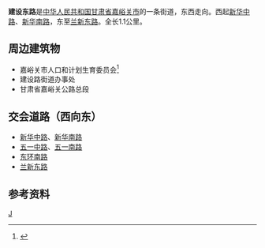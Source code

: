 {{Infobox China Road
|中文道路名称=建设东路
|道路名称拼音=Jianshedong Lu
|图片=
|图片说明=
|道路总长度=1.1
|车速限制=
|行车线数量=
|所在地区=[[甘肃省|甘肃省]][[嘉峪关市|嘉峪关市]]
|起点=[[新华中路|新华中路]]、[[新华南路_(嘉峪关市)|新华南路]]
|终点=[[兰新东路|兰新东路]]
}}
'''建设东路'''是[[中华人民共和国|中华人民共和国]][[甘肃省|甘肃省]][[嘉峪关市|嘉峪关市]]的一条街道，东西走向。西起[[新华中路|新华中路]]、[[新华南路_(嘉峪关市)|新华南路]]，东至[[兰新东路|兰新东路]]。全长1.1公里。

==周边建筑物==
*嘉峪关市人口和计划生育委员会<ref>{{cite web|url=http://www.gsjsw.gov.cn/html/ldrk/16_56_59_186.html|title=甘肃省嘉峪关市流动人口计划生育管理与服务机构通讯录|work=甘肃省人口和计划生育委员会|date=2006-04-30|accessdate=2009-12-23}}{{dead link|date=2018年2月 |bot=InternetArchiveBot |fix-attempted=yes }}</ref>
*建设路街道办事处
*甘肃省嘉峪关公路总段

==交会道路（西向东）==
* [[新华中路|新华中路]]、[[新华南路_(嘉峪关市)|新华南路]]
* [[五一中路|五一中路]]、[[五一南路|五一南路]]
* [[东环南路|东环南路]]
* [[兰新东路|兰新东路]]

==参考资料==
{{reflist}}

{{嘉峪关小作品}}

[[Category:嘉峪关街道|J]]